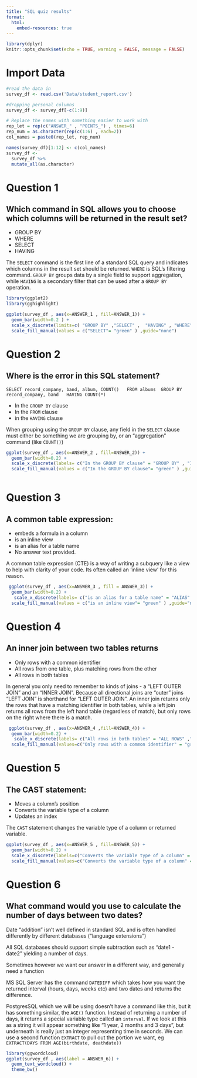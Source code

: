 ```yaml
---
title: "SQL quiz results"
format: 
  html:
    embed-resources: true
---
```


```r
library(dplyr)
knitr::opts_chunk$set(echo = TRUE, warning = FALSE, message = FALSE)
```

# Import Data

```r
#read the data in
survey_df <- read.csv('Data/student_report.csv')

#dropping personal columns
survey_df <- survey_df[-c(1:9)]

# Replace the names with something easier to work with
rep_let = rep(c("ANSWER_" , "POINTS_") , times=6)
rep_num = as.character(rep(c(1:6) , each=2))
col_names = paste0(rep_let, rep_num)

names(survey_df)[1:12] <- c(col_names)
survey_df <- 
  survey_df %>%
  mutate_all(as.character)

```

# Question 1

## Which command in SQL allows you to choose which columns will be returned in the result set?

-   GROUP BY
-   WHERE
-   SELECT
-   HAVING

The `SELECT` command is the first line of a standard SQL query and indicates which columns in the result set should be returned. `WHERE` is SQL's filtering command. `GROUP BY` groups data by a single field to support aggregation, while `HAVING` is a secondary filter that can be used after a `GROUP BY` operation.

```r
library(ggplot2)
library(gghighlight)

ggplot(survey_df , aes(x=ANSWER_1 , fill=ANSWER_1)) + 
  geom_bar(width=0.2 ) +
  scale_x_discrete(limits=c( "GROUP BY" ,"SELECT" ,  "HAVING" , "WHERE")) +
  scale_fill_manual(values = c("SELECT"= "green" ) ,guide="none")
```

# Question 2

## Where is the error in this SQL statement?

`SELECT record_company, band, album, COUNT()  
FROM albums 
GROUP BY record_company, band  
HAVING COUNT(*)`

-   In the `GROUP BY` clause
-   In the `FROM` clause
-   in the `HAVING` clause

When grouping using the `GROUP BY` clause, any field in the `SELECT` clause must either be something we are grouping by, or an "aggregation" command (like `COUNT()`)

```r

ggplot(survey_df , aes(x=ANSWER_2 , fill=ANSWER_2)) + 
  geom_bar(width=0.2) + 
  scale_x_discrete(labels= c("In the GROUP BY clause" = "GROUP BY" , "In the HAVING clause" = "HAVING" , "In the FROM clause" = "FROM" ) , limits = c("In the GROUP BY clause" , "In the HAVING clause" ,"In the FROM clause")) +
  scale_fill_manual(values = c("In the GROUP BY clause"= "green" ) ,guide="none")



```

# Question 3

## A common table expression:

-   embeds a formula in a column
-   is an inline view
-   is an alias for a table name
-   No answer text provided.

A common table expression (CTE) is a way of writing a subquery like a view to help with clarity of your code. Its often called an 'inline view' for this reason. 

```r

 ggplot(survey_df , aes(x=ANSWER_3 , fill = ANSWER_3)) + 
  geom_bar(width=0.2) + 
   scale_x_discrete(labels= c("is an alias for a table name" = "ALIAS" ,"No answer text provided." = "NO ANSWER"  , "is an inline view" = "INLINE VIEW" , "embeds a formula in a column" = "EMBEDS FORMLA" ) , limits = c("is an alias for a table name" ,  "is an inline view" ,"embeds a formula in a column" , "No answer text provided.")) +
  scale_fill_manual(values = c("is an inline view"= "green" ) ,guide="none")


```

# Question 4

## An inner join between two tables returns

-   Only rows with a common identifier
-   All rows from one table, plus matching rows from the other
-   All rows in both tables

In general you only need to remember to kinds of joins - a "LEFT OUTER JOIN" and an "INNER JOIN". Because all directional joins are "outer" joins "LEFT JOIN" is shorthand for "LEFT OUTER JOIN". An inner join returns only the rows that have a matching identifier in both tables, while a left join returns all rows from the left hand table (regardless of match), but only rows on the right where there is a match.

```r
 ggplot(survey_df , aes(x=ANSWER_4 ,fill=ANSWER_4)) + 
  geom_bar(width=0.2) + 
   scale_x_discrete(labels= c("All rows in both tables" = "ALL ROWS" ,"No answer text provided." = "NO ANSWER" ,"Only rows with a common identifier" = "COMMON IDENTIFIER" , "All rows from one table, plus matching rows from the other" = "ALL PLUS MATCHING" ) , limits = c("All rows in both tables" , "Only rows with a common identifier" ,"All rows from one table, plus matching rows from the other" , "No answer text provided.")) + 
  scale_fill_manual(values=c("Only rows with a common identifier" = "green") , guide="none")


```

# Question 5

## The CAST statement:

-   Moves a column's position
-   Converts the variable type of a column
-   Updates an index

The `CAST` statement changes the variable type of a column or returned variable.

```r

ggplot(survey_df , aes(x=ANSWER_5 , fill=ANSWER_5)) + 
  geom_bar(width=0.2) + 
  scale_x_discrete(labels=c("Converts the variable type of a column" = "Converts type" ,"No answer text provided." = "NO ANSWER" ,"Updates an index" = "UPDATES INDEX" ,"Moves a column's position" = "MOVES COLUMN'S POSITION") , limits=c("Converts the variable type of a column","No answer text provided." , "Moves a column's position" , "Updates an index" )) +
  scale_fill_manual(values=c("Converts the variable type of a column" = "green") , guide="none")


```

# Question 6

## What command would you use to calculate the number of days between two dates?

Date "addition" isn't well defined in standard SQL and is often handled differently by different databases ("language extensions")

All SQL databases should support simple subtraction such as "date1 - date2" yielding a number of days.

Sometimes however we want our answer in a different way, and generally need a function

MS SQL Server has the command `DATEDIFF` which takes how you want the returned interval (hours, days, weeks etc) and two dates and returns the difference.

PostgresSQL which we will be using doesn't have a command like this, but it has something similar, the `AGE()` function. Instead of returning a number of days, it returns a special variable type called an `interval`. If we look at this as a string it will appear something like "1 year, 2 months and 3 days", but underneath is really just an integer representing time in seconds. We can use a second function `EXTRACT` to pull out the portion we want, eg `EXTRACT(DAYS FROM AGE(birthdate, deathdate))`

```r
library(ggwordcloud)
ggplot(survey_df , aes(label = ANSWER_6)) +
  geom_text_wordcloud() +
  theme_bw()
```
